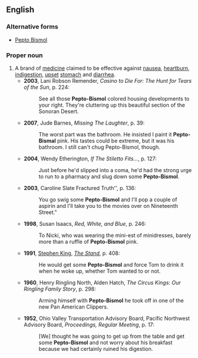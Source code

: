 ==English==

===Alternative forms===
* [[Pepto Bismol]]

===Proper noun===
{{en-proper noun}}

# A brand of [[medicine]] claimed to be effective against [[nausea]], [[heartburn]], [[indigestion]], [[upset]] [[stomach]] and [[diarrhea]].
#*'''2003''', Lani Robson Remender, ''Casino to Die For: The Hunt for Tears of the Sun'', p. 224:
#*:See all those '''Pepto-Bismol''' colored housing developments to your right. They're cluttering up this beautiful section of the Sonoran Desert.
#*'''2007''', Jude Barnes, ''Missing The Laughter'', p. 39:
#*:The worst part was the bathroom. He insisted I paint it '''Pepto-Bismal''' pink. His tastes could be extreme, but it was his bathroom. I still can't chug Pepto-Bismol, though. 
#*'''2004''', Wendy Etherington, ''If The Stiletto Fits...'', p. 127:
#*:Just before he'd slipped into a coma, he'd had the strong urge to run to a pharmacy and slug down some '''Pepto-Bismol'''.  
#*'''2003''', Caroline Slate Fractured Truth'', p. 136:
#*:You go swig some '''Pepto-Bismol''' and I'll pop a couple of aspirin and I'll take you to the movies over on Nineteenth Street."  
#*'''1998''', Susan Isaacs, ''Red, White, and Blue'', p. 246:
#*:To Nicki, who was wearing the mini-est of minidresses, barely more than a ruffle of '''Pepto-Bismol''' pink. 
#*'''1991''', [[w:Stephen King|Stephen King]], ''[[w:The Stand|The Stand]]'', p. 408:
#*:He would get some '''Pepto-Bismol''' and force Tom to drink it when he woke up, whether Tom wanted to or not. 
#*'''1960''', Henry Ringling North, Alden Hatch, ''The Circus Kings: Our Ringling Family Story'', p. 298:
#*:Arming himself with '''Pepto-Bismol''' he took off in one of the new Pan American Clippers. 
#*'''1952''', Ohio Valley Transportation Advisory Board, Pacific Northwest Advisory Board, ''Proceedings, Regular Meeting'', p. 17:
#*:[We] thought he was going to get up from the table and get some '''Pepto-Bismol''' and not worry about his breakfast because we had certainly ruined his digestion.